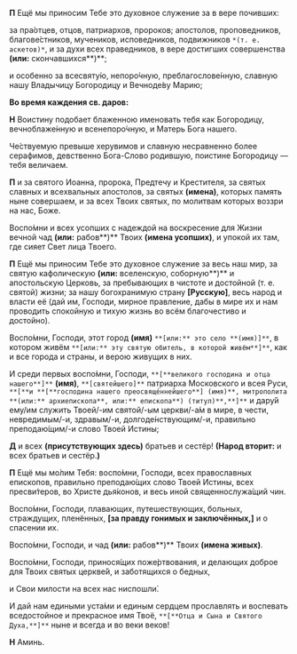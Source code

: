 **П** Ещё мы приносим Тебе это духовное служение за в вере почивших:

за пра́отцев, отцов, патриархов, пророков; апостолов, проповедников, благове́стников, мучеников, исповедников, подвижников `*(т. е. аскетов)*`, и за духи всех праведников, в вере достигших совершенства **(или:** скончавшихся**)**;

и особенно за всесвяту́ю, непоро́чную, преблагослове́нную, славную нашу Владычицу Богородицу и Вечноде́ву Марию;

**Во время каждения св. даров:**

**Н** Воистину подобает блаженною именовать тебя как Богородицу, вечноблаже́нную и всенепоро́чную, и Матерь Бога нашего.

Че́ствуемую превыше херувимов и славную несравненно более серафимов, девственно Бога-Слово родившую, поистине Богородицу — тебя величаем.

**П** и за святого Иоанна, пророка, Предтечу и Крестителя, за святых славных и всехвальных апостолов, за святых **(имена)**, которых память ныне совершаем, и за всех Твоих святых, по молитвам которых воззри на нас, Боже.

Воспо́мни и всех усопших с надеждой на воскресение для Жизни вечной чад **(или:** рабов**)** Твоих **(имена усопших)**, и упокой их там, где сияет Свет лица Твоего.

**П** Ещё мы приносим Тебе это духовное служение за весь наш мир, за святую кафолическую **(или:** вселенскую, соборную**)** и апостольскую Церковь, за пребывающих в чистоте и достойной (т. е. святой) жизни; за нашу богохранимую страну **[**Русскую**]**, весь народ и власти её (дай им, Господи, мирное правление, дабы в мире их и нам проводить спокойную и тихую жизнь во всём благочестиво и достойно).

Воспо́мни, Господи, этот город **(имя)** `**[или:** это село **(имя)]**`, в котором живём `**[или:** эту святую обитель, в которой живём**]**`, как и все города и страны, и верою живущих в них.

И среди первых воспо́мни, Господи, `**[**великого господина и отца нашего**]**` **(имя)**, `**[святейшего]**` патриарха Московского и всея Руси, `**[**и **[**господина нашего преосвяще́ннейшего**] (имя)**, митрополита **(или:** архиепископа**, или:** епископа**) (титул)**,**]**` и дару́й ему/им служить Твоей/-им святой/-ым церкви/-а́м в мире, в чести, невредимым/-и, здравым/-и, долгоде́нствующим/-и, правильно преподаю́щим/-и слово Твоей Истины;

**Д** и всех **(**присутствующих здесь**)** братьев и сестёр! **(Народ вторит:** и всех братьев и сестёр.**)**

**П** Ещё мы мо́лим Тебя: воспо́мни, Господи, всех православных епископов, правильно преподаю́щих слово Твоей Истины, всех пресви́теров, во Христе дья́конов, и весь иной священнослужа́щий чин.

Воспо́мни, Господи, плавающих, путешествующих, больных, страждущих, пленённых, **[**за правду гонимых и заключённых,**]** и о спасении их.

Воспо́мни, Господи, и чад **(или:** рабов**)** Твоих **(имена живых)**.

Воспо́мни, Господи, принося́щих поже́ртвования, и делающих доброе для Твоих святых церкве́й, и заботящихся о бедных,

и Свои милости на всех нас ниспошли́.

И дай нам едиными уста́ми и единым сердцем прославлять и воспевать вседостойное и прекрасное имя Твоё, `**[**Отца и Сына и Святого Духа,**]**` ныне и всегда и во веки веков!

**Н** Аминь.
